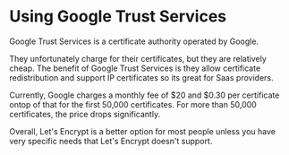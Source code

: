 # Using Google Trust Services

Google Trust Services is a certificate authority operated by Google.

They unfortunately charge for their certificates, but they are relatively cheap. The benefit of Google Trust Services is they allow certificate redistribution and support IP certificates so its great for Saas providers.

Currently, Google charges a monthly fee of $20 and $0.30 per certificate ontop of that for the first 50,000 certificates. For more than 50,000 certificates, the price drops significantly.

Overall, Let's Encrypt is a better option for most people unless you have very specific needs that Let's Encrypt doesn't support.